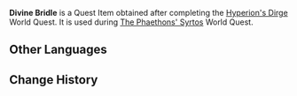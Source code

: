 {{Item Infobox
|id           = 100940
|image        = Item Divine Bridle.png
|type         = Quest Items
|description  = A symbol of the [[Sunchild]]'s authority, made in the shape of a bridle. It does not possess any special power by itself.
|source1      = [[Hyperion's Dirge (Quest)]]
}}
'''Divine Bridle''' is a Quest Item obtained after completing the [[Hyperion's Dirge (Quest)|Hyperion's Dirge]] World Quest. It is used during [[The Phaethons' Syrtos]] World Quest.

==Other Languages==
{{Other Languages
|default_hidden = 1
|en      = Divine Bridle
|zhs     = 神舆之辔
|zhs_rm  = Shényú zhī Pèi
|zht     = 神輿之轡
|zht_rm  = Shényú zhī Pèi
|ja      = 神輿手綱
|ja_rm   = Shin'yo Tadzuna
|ko      = 가마의 고삐
|ko_rm   = Gama-ui Goppi
|es      = Brida divina
|fr      = Bride divine
|ru      = Божественная уздечка
|th      = Divine Bridle
|vi      = Dây Cương Thánh Thần
|de      = Göttliches Zaumzeug
|id      = Kekang Ilahi
|pt      = Rédea Divina
}}

==Change History==
{{Change History|2.4}}